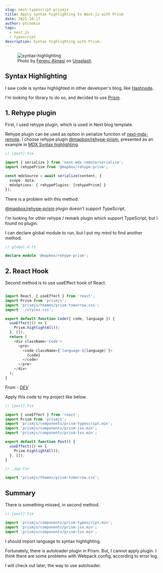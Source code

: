 ```yaml
---
slug: next-typescript-prismjs
title: Apply syntax highlighting to Next.js with Prism
date: 2021-10-17
author: ptcookie
tags:
  - next_js
  - typescript
description: Syntax highlighting with Prism.
---
```


<figure>
  <img src="/images/syntax-highlighting.png" alt="syntax-highlighting" />
  <figcaption>Photo by&nbsp;<a href="https://unsplash.com/@flowforfrank?utm_source=unsplash&utm_medium=referral&utm_content=creditCopyText">Ferenc Almasi</a>&nbsp;on&nbsp;<a href="https://unsplash.com/@flowforfrank?utm_source=unsplash&utm_medium=referral&utm_content=creditCopyText">Unsplash</a></figcaption>
</figure>

## Syntax Highlighting

I saw code is syntax highlighted in other developer's blog, like [Hashnode](https://hashnode.com/).

I'm looking for library to do so, and decided to use [Prism](https://prismjs.com/).

## 1. Rehype plugin

First, I used rehype plugin, which is used in Next blog template.

Rehype plugin can be used as option in serialize function of [next-mdx-remote](https://github.com/hashicorp/next-mdx-remote).
I choose rehype plugin [@mapbox/rehype-prism](https://github.com/mapbox/rehype-prism), presented as an example in [MDX Syntax highlighting](https://mdxjs.com/guides/syntax-highlighting).

```typescript
// [post].tsx

import { serialize } from 'next-mdx-remote/serialize';
import rehypePrism from '@mapbox/rehype-prism';

const mdxSource = await serialize(content, {
  scope: data,
  mdxOptions: { rehypePlugins: [rehypePrism] }
});

```

There is a problem with this method.

[@mapbox/rehype-prism](https://github.com/mapbox/rehype-prism) plugin doesn't support TypeScript.

I'm looking for other rehype / remark plugin which support TypeScript, but I found no plugin.

I can declare global module to run, but I put my mind to find another method.

```typescript
// global.d.ts

declare module '@mapbox/rehype-prism';

```

## 2. React Hook

Second method is to use useEffect hook of React.

```typescript

import React, { useEffect } from 'react';
import Prism from 'prismjs';
import 'prismjs/themes/prism-tomorrow.css';
import './styles.css';

export default function Code({ code, language }) {
  useEffect(() => {
    Prism.highlightAll();
  }, []);
  return (
    <div className='Code'>
      <pre>
        <code className={`language-${language}`}>
          {code}
        </code>
      </pre>
    </div>
  );
}

```

_From - [DEV](https://dev.to/amitchauhan/syntax-highlighting-with-prismjs-and-react-1lep)_


Apply this code to my project like below.

```typescript
// [post].tsx

import { useEffect } from 'react';
import Prism from 'prismjs';
import 'prismjs/components/prism-typescript.min';
import 'prismjs/components/prism-jsx.min';
import 'prismjs/components/prism-tsx.min';

export default function Post() {
  useEffect(() => {
    Prism.highlightAll();
  }, []);
}

```

```typescript
// _app.tsx

import 'prismjs/themes/prism-tomorrow.css';

```

## Summary

There is something missed, in second method.

```typescript
// [post].tsx

import 'prismjs/components/prism-typescript.min';
import 'prismjs/components/prism-jsx.min';
import 'prismjs/components/prism-tsx.min';

```

I should import language to syntax highlighting.

Fortunately, there is autoloader plugin in Prism.
But, I cannot apply plugin. I think there are some problems with Webpack config, according to error log.

I will check out later, the way to use autoloader.
